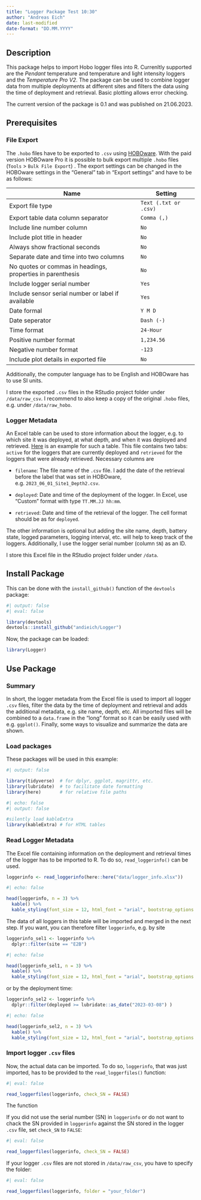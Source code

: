 ```yaml
---
title: "Logger Package Test 10:30"
author: "Andreas Eich"
date: last-modified
date-format: "DD.MM.YYYY"
---
```


## Description

This package helps to import Hobo logger files into R. Currenltly supported are the *Pendant* temperature and temperature and light intensity loggers and the *Temperature Pro V2*. The package can be used to combine logger data from multiple deployments at different sites and filters the data using the time of deployment and retrieval. Basic plotting allows error checking.

The current version of the package is 0.1 and was published on 21.06.2023.

## Prerequisites

### File Export

The `.hobo` files have to be exported to `.csv` using [HOBOware](https://www.onsetcomp.com/support/help-center/software/hoboware "HOBOware download"). With the paid version HOBOware Pro it is possible to bulk export multiple `.hobo` files (`Tools` \> `Bulk File Export`) . The export settings can be changed in the HOBOware settings in the "General" tab in "Export settings" and have to be as follows:

| Name                                                       | Setting               |
|--------------------------------------------------|----------------------|
| Export file type                                           | `Text (.txt or .csv)` |
| Export table data column separator                         | `Comma (,)`           |
| Include line number column                                 | `No`                  |
| Include plot title in header                               | `No`                  |
| Always show fractional seconds                             | `No`                  |
| Separate date and time into two columns                    | `No`                  |
| No quotes or commas in headings, properties in parenthesis | `No`                  |
| Include logger serial number                               | `Yes`                 |
| Include sensor serial number or label if available         | `Yes`                 |
| Date formal                                                | `Y M D`               |
| Date seperator                                             | `Dash (-)`            |
| Time format                                                | `24-Hour`             |
| Positive number format                                     | `1,234.56`            |
| Negative number format                                     | `-123`                |
| Include plot details in exported file                      | `No`                  |

Additionally, the computer language has to be English and HOBOware has to use SI units.

I store the exported `.csv` files in the RStudio project folder under `/data/raw_csv`. I recommend to also keep a copy of the original `.hobo` files, e.g. under `/data/raw_hobo`.

### Logger Metadata

An Excel table can be used to store information about the logger, e.g. to which site it was deployed, at what depth, and when it was deployed and retrieved. [Here](logger_info_example.xlsx) is an example for such a table. This file contains two tabs: `active` for the loggers that are currently deployed and `retrieved` for the loggers that were already retrieved. Necessary columns are

-   `filename`: The file name of the `.csv` file. I add the date of the retrieval before the label that was set in HOBOware, e.g. `2023_06_01_Site1_Depth2.csv`.

-   `deployed`: Date and time of the deployment of the logger. In Excel, use "Custom" format with type `TT.MM.JJ hh:mm`.

-   `retrieved`: Date and time of the retrieval of the logger. The cell format should be as for `deployed`.

The other information is optional but adding the site name, depth, battery state, logged parameters, logging interval, etc. will help to keep track of the loggers. Additionally, I use the logger serial number (column `SN`) as an ID.

I store this Excel file in the RStudio project folder under `/data`.

## Install Package

This can be done with the `install_github()` function of the `devtools` package:

```r
#| output: false
#| eval: false

library(devtools)
devtools::install_github("andieich/Logger")
```

Now, the package can be loaded:

```r

library(Logger)
```

## Use Package

### Summary

In short, the logger metadata from the Excel file is used to import all logger `.csv` files, filter the data by the time of deployment and retrieval and adds the additional metadata, e.g. site name, depth, etc. All imported files will be combined to a `data.frame` in the "long" format so it can be easily used with e.g. `ggplot()`. Finally, some ways to visualize and summarize the data are shown.

### Load packages

These packages will be used in this example:

```r
#| output: false

library(tidyverse)  # for dplyr, ggplot, magrittr, etc.
library(lubridate)  # to facilitate date formatting
library(here)       # for relative file paths
```

```r
#| echo: false
#| output: false

#silently load kableExtra
library(kableExtra) # for HTML tables
```

### Read Logger Metadata

The Excel file containing information on the deployment and retrieval times of the logger has to be imported to R. To do so, `read_loggerinfo()` can be used.

```r
loggerinfo <- read_loggerinfo(here::here("data/logger_info.xlsx"))

```

```r
#| echo: false

head(loggerinfo, n = 3) %>% 
  kable() %>%
  kable_styling(font_size = 12, html_font = "arial", bootstrap_options = "striped")
```

The data of all loggers in this table will be imported and merged in the next step. If you want, you can therefore filter `loggerinfo`, e.g. by site

```r
loggerinfo_sel1 <- loggerinfo %>% 
  dplyr::filter(site == "E2B")

```

```r
#| echo: false

head(loggerinfo_sel1, n = 3) %>% 
  kable() %>%
  kable_styling(font_size = 12, html_font = "arial", bootstrap_options = "striped")
```

or by the deployment time:

```r
loggerinfo_sel2 <- loggerinfo %>% 
  dplyr::filter(deployed >= lubridate::as_date("2023-03-08") )

```

```r
#| echo: false

head(loggerinfo_sel2, n = 3) %>% 
  kable() %>%
  kable_styling(font_size = 12, html_font = "arial", bootstrap_options = "striped")
```

### Import logger `.csv` files

Now, the actual data can be imported. To do so, `loggerinfo`, that was just imported, has to be provided to the `read_loggerfiles()` function:

```r
#| eval: false

read_loggerfiles(loggerinfo, check_SN = FALSE)
```

The function

If you did not use the serial number (SN) in `loggerinfo` or do not want to chack the SN provided in `loggerinfo` against the SN stored in the logger `.csv` file, set `check_SN` to `FALSE`:

```r
#| eval: false

read_loggerfiles(loggerinfo, check_SN = FALSE)
```

If your logger `.csv` files are not stored in `/data/raw_csv`, you have to specify the folder:

```r
#| eval: false

read_loggerfiles(loggerinfo, folder = "your_folder")
```
